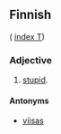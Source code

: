 ==Finnish==
( [[Wiktionary:Finnish_index_t|index T]])

===Adjective===

# [[stupid]].

====Antonyms====

*[[viisas]]